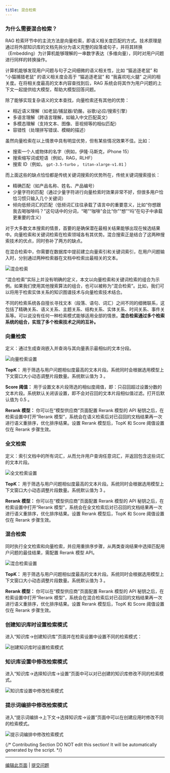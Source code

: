 ```yaml
---
title: 混合检索
---
```



### 为什么需要混合检索？

RAG 检索环节中的主流方法是向量检索，即语义相关度匹配的方式。技术原理是通过将外部知识库的文档先拆分为语义完整的段落或句子，并将其转换（Embedding）为计算机能够理解的一串数字表达（多维向量），同时对用户问题进行同样的转换操作。

计算机能够发现用户问题与句子之间细微的语义相关性，比如 “猫追逐老鼠” 和 “小猫捕猎老鼠” 的语义相关度会高于 “猫追逐老鼠” 和 “我喜欢吃火腿” 之间的相关度。在将相关度最高的文本内容查找到后，RAG 系统会将其作为用户问题的上下文一起提供给大模型，帮助大模型回答问题。

除了能够实现复杂语义的文本查找，向量检索还有其他的优势：

* 相近语义理解（如老鼠/捕鼠器/奶酪，谷歌/必应/搜索引擎）
* 多语言理解（跨语言理解，如输入中文匹配英文）
* 多模态理解（支持文本、图像、音视频等的相似匹配）
* 容错性（处理拼写错误、模糊的描述）

虽然向量检索在以上情景中具有明显优势，但有某些情况效果不佳。比如：

* 搜索一个人或物体的名字（例如，伊隆·马斯克，iPhone 15）
* 搜索缩写词或短语（例如，RAG，RLHF）
* 搜索 ID（例如， `gpt-3.5-turbo` ， `titan-xlarge-v1.01` ）

而上面这些的缺点恰恰都是传统关键词搜索的优势所在，传统关键词搜索擅长：

* 精确匹配（如产品名称、姓名、产品编号）
* 少量字符的匹配（通过少量字符进行向量检索时效果非常不好，但很多用户恰恰习惯只输入几个关键词）
* 倾向低频词汇的匹配（低频词汇往往承载了语言中的重要意义，比如“你想跟我去喝咖啡吗？”这句话中的分词，“喝”“咖啡”会比“你”“想”“吗”在句子中承载更重要的含义）

对于大多数文本搜索的情景，首要的是确保潜在最相关结果能够出现在候选结果中。向量检索和关键词检索在检索领域各有其优势。混合搜索正是结合了这两种搜索技术的优点，同时弥补了两方的缺点。

在混合检索中，你需要在数据库中提前建立向量索引和关键词索引，在用户问题输入时，分别通过两种检索器在文档中检索出最相关的文本。

![混合检索](https://assets-docs.dify.ai/dify-enterprise-mintlify/zh_CN/learn-more/extended-reading/retrieval-augment/16818764adc7c9e7bfbe4be8fb3fd6ee.png)

“混合检索”实际上并没有明确的定义，本文以向量检索和关键词检索的组合为示例。如果我们使用其他搜索算法的组合，也可以被称为“混合检索”。比如，我们可以将用于检索实体关系的知识图谱技术与向量检索技术结合。

不同的检索系统各自擅长寻找文本（段落、语句、词汇）之间不同的细微联系，这包括了精确关系、语义关系、主题关系、结构关系、实体关系、时间关系、事件关系等。可以说没有任何一种检索模式能够适用全部的情景。**混合检索通过多个检索系统的组合，实现了多个检索技术之间的互补。**

### **向量检索**

定义：通过生成查询嵌入并查询与其向量表示最相似的文本分段。

![向量检索设置](https://assets-docs.dify.ai/dify-enterprise-mintlify/zh_CN/learn-more/extended-reading/retrieval-augment/d9f6c540579ffa7833c8e8fecab13470.png)

**TopK：** 用于筛选与用户问题相似度最高的文本片段。系统同时会根据选用模型上下文窗口大小动态调整片段数量。系统默认值为 3 。

**Score 阈值：** 用于设置文本片段筛选的相似度阈值，即：只召回超过设置分数的文本片段。系统默认关闭该设置，即不会对召回的文本片段相似值过滤。打开后默认值为 0.5 。

**Rerank 模型：** 你可以在“模型供应商”页面配置 Rerank 模型的 API 秘钥之后，在检索设置中打开“Rerank 模型”，系统会在语义检索后对已召回的文档结果再一次进行语义重排序，优化排序结果。设置 Rerank 模型后，TopK 和 Score 阈值设置仅在 Rerank 步骤生效。

### **全文检索**

定义：索引文档中的所有词汇，从而允许用户查询任意词汇，并返回包含这些词汇的文本片段。

![全文检索设置](https://assets-docs.dify.ai/dify-enterprise-mintlify/zh_CN/learn-more/extended-reading/retrieval-augment/4ba9e7aed96e64da0e6475913041ed55.png)

**TopK：** 用于筛选与用户问题相似度最高的文本片段。系统同时会根据选用模型上下文窗口大小动态调整片段数量。系统默认值为 3 。

**Rerank 模型：** 你可以在“模型供应商”页面配置 Rerank 模型的 API 秘钥之后，在检索设置中打开“Rerank 模型”，系统会在全文检索后对已召回的文档结果再一次进行语义重排序，优化排序结果。设置 Rerank 模型后，TopK 和 Score 阈值设置仅在 Rerank 步骤生效。

### **混合检索**

同时执行全文检索和向量检索，并应用重排序步骤，从两类查询结果中选择匹配用户问题的最佳结果，需配置 Rerank 模型 API。

![混合检索设置](https://assets-docs.dify.ai/dify-enterprise-mintlify/zh_CN/learn-more/extended-reading/retrieval-augment/60ab88815f84ef92a45ac239481fcefd.png)

**TopK：** 用于筛选与用户问题相似度最高的文本片段。系统同时会根据选用模型上下文窗口大小动态调整片段数量。系统默认值为 3 。

**Rerank 模型：** 你可以在“模型供应商”页面配置 Rerank 模型的 API 秘钥之后，在检索设置中打开“Rerank 模型”，系统会在混合检索后对已召回的文档结果再一次进行语义重排序，优化排序结果。设置 Rerank 模型后，TopK 和 Score 阈值设置仅在 Rerank 步骤生效。

### 创建知识库时设置检索模式

进入“知识库->创建知识库”页面并在检索设置中设置不同的检索模式：

![创建知识库时设置检索模式](https://assets-docs.dify.ai/dify-enterprise-mintlify/zh_CN/learn-more/extended-reading/retrieval-augment/36f3a2e700529cdfdab067acc1340d4e.png)

### 知识库设置中修改检索模式

进入“知识库->选择知识库->设置”页面中可以对已创建的知识库修改不同的检索模式。

![知识库设置中修改检索模式](https://assets-docs.dify.ai/dify-enterprise-mintlify/zh_CN/learn-more/extended-reading/retrieval-augment/24fc8d33f05253cc83b5f6371b94b84b.png)

### 提示词编排中修改检索模式

进入“提示词编排->上下文->选择知识库->设置”页面中可以在创建应用时修改不同的检索模式。

![提示词编排中修改检索模式](https://assets-docs.dify.ai/dify-enterprise-mintlify/zh_CN/learn-more/extended-reading/retrieval-augment/b07e4a2c1345ab676c6e0c107651d0f9.png)

{/*
Contributing Section
DO NOT edit this section!
It will be automatically generated by the script.
*/}

---

[编辑此页面](https://github.com/langgenius/dify-docs/edit/main/zh-hans/learn-more/extended-reading/retrieval-augment/hybrid-search.mdx) | [提交问题](https://github.com/langgenius/dify-docs/issues/new?template=docs.yml)

